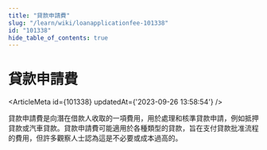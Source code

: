 ```yaml
---
title: "貸款申請費"
slug: "/learn/wiki/loanapplicationfee-101338"
id: "101338"
hide_table_of_contents: true
---
```



# 貸款申請費

<ArticleMeta id={101338} updatedAt={'2023-09-26 13:58:54'} />
<div className='border-solid border-b border-t-0 my-4 border-[var(--ifm-color-gray-300)]' />

貸款申請費是向潛在借款人收取的一項費用，用於處理和核準貸款申請，例如抵押貸款或汽車貸款。貸款申請費可能適用於各種類型的貸款，旨在支付貸款批准流程的費用，但許多觀察人士認為這是不必要或成本過高的。
